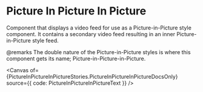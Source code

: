
<Meta of={PictureInPictureInPictureStories} />

# Picture In Picture In Picture

Component that displays a video feed for use as a Picture-in-Picture style component. It contains a secondary video feed resulting in an inner Picture-in-Picture style feed.

@remarks The double nature of the Picture-in-Picture styles is where this component gets its name; Picture-in-Picture-in-Picture.

<Canvas
  of={PictureInPictureInPictureStories.PictureInPictureInPictureDocsOnly}
  source={{ code: PictureInPictureInPictureText }}
/>

<ArgTypes of={_PictureInPictureInPicture} />
